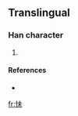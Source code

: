 ==Translingual==

===Han character===
{{Han char|rn=61|rad=心|as=05|sn=8|four=|canj=心十木 (PJD)}}

# {{defn|Han|sort=心05}}

====References====
* {{Han ref|kx=0383.111|hdz=42283.041|uh=603D|ud=24637}}

[[fr:怽]]